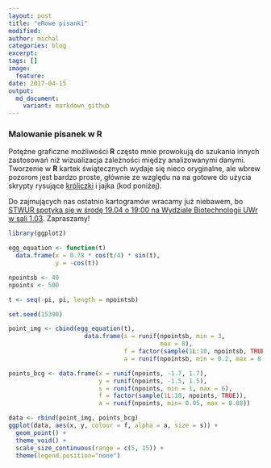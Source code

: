 ```yaml
---
layout: post
title: "eRowe pisanki"
modified:
author: michal
categories: blog
excerpt:
tags: []
image:
  feature:
date: 2017-04-15
output:
  md_document:
    variant: markdown_github
---
```


### Malowanie pisanek w R

Potężne graficzne możliwości **R** często mnie prowokują do szukania innych zastosowań niż wizualizacja zależności między analizowanymi danymi. Tworzenie w **R** kartek świątecznych wydaje się nieco oryginalne, ale wbrew pozorom jest bardzo proste, głównie ze względu na na gotowe do użycia skrypty rysujące [króliczki](https://www.rdocumentation.org/packages/onion/versions/1.2-4/topics/bunny) i jajka (kod poniżej). 

Do zajmujących nas ostatnio kartogramów wracamy już niebawem, bo [STWUR spotyka się w środę 19.04 o 19:00 na Wydziale Biotechnologii UWr w sali 1.03](https://www.meetup.com/Wroclaw-R-Users-Group/events/239151851/). Zapraszamy!

```r
library(ggplot2)

egg_equation <- function(t)
  data.frame(x = 0.78 * cos(t/4) * sin(t), 
             y = -cos(t))

npointsb <- 40
npoints <- 500

t <- seq(-pi, pi, length = npointsb)

set.seed(15390)

point_img <- cbind(egg_equation(t),
                     data.frame(s = runif(npointsb, min = 3, 
                                          max = 8), 
                                f = factor(sample(1L:10, npointsb, TRUE)), 
                                a = runif(npointsb, min = 0.2, max = 0.4)))

points_bcg <- data.frame(x = runif(npoints, -1.7, 1.7), 
                         y = runif(npoints, -1.5, 1.5), 
                         s = runif(npoints, min = 1, max = 6), 
                         f = factor(sample(1L:10, npoints, TRUE)), 
                         a = runif(npoints, min= 0.05, max = 0.08))

data <- rbind(point_img, points_bcg)
ggplot(data, aes(x, y, colour = f, alpha = a, size = s)) +
  geom_point() +
  theme_void() + 
  scale_size_continuous(range = c(5, 15)) +
  theme(legend.position="none")
```
